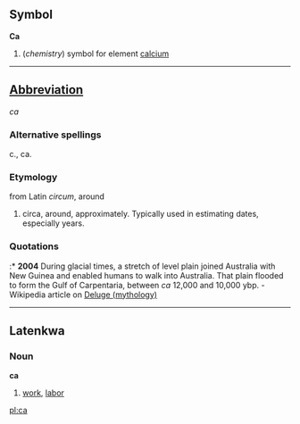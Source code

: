 ==Symbol==
'''Ca'''

# (''chemistry'') symbol for element [[calcium]]

----

==[[Wiktionary:List of acronyms and abbreviations|Abbreviation]]==
''ca''

===Alternative spellings===
c., ca.

===Etymology===
from Latin ''circum'', around
# circa, around, approximately. Typically used in estimating dates, especially years.

===Quotations===
:* '''2004''' During glacial times, a stretch of level plain joined Australia with New Guinea and enabled humans to walk into Australia. That plain flooded to form the Gulf of Carpentaria, between ''ca'' 12,000 and 10,000 ybp. - Wikipedia article on [[wikipedia:Deluge_(mythology)|Deluge (mythology)]]
----
==Latenkwa==
===Noun===
'''ca'''

#[[work]], [[labor]]

[[pl:ca]]